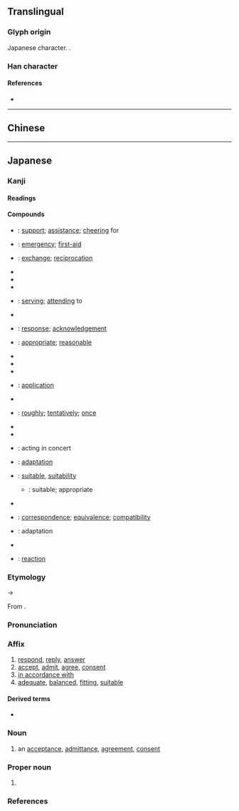 {{also|應|懬|应}}
{{character info}}
==Translingual==
{{Han simplified forms|應|応|应}}

===Glyph origin===
Japanese {{w|shinjitai}} character. {{Han simp|應|f=倠|t=&nbsp;}}.

===Han character===
{{Han char|rn=61|rad=心|as=03|sn=7|four=|canj=IP,XXIP|ids=⿸广心}}

====References====
* {{Han ref|kx=0377.071|dkj=10347|dj=0703.190|hdz=20875.161|uh=5FDC|ud=24540}}

----

==Chinese==
{{zh-see|應|v}} <!-- Note: [1] 応 is not the simplified form of 懬 or 應 [2] 応 is classified as a variant character of 應 by the Ministry of Education, Taiwan [3] This character is not recognised in mainland China (not encoded in GB 18030) -->

----

==Japanese==
{{ja-kanji forms|応|應}}

===Kanji===
{{ja-kanji|grade=5|rs=心03|kyu=應}}

====Readings====
{{ja-readings
|goon=おう<おう
|kanon=よう<よう
|kun=こた-える<こた-へる, いら-える<いら-へる
|nanori=かず, たか, のぶ, のり, まさ
}}

====Compounds====
{{der-top3|Compounds}}
* {{ja-r|応援|おうえん}}: [[support]]; [[assistance]]; [[cheering]] for
* {{ja-r|応急|おうきゅう}}: [[emergency]]; [[first-aid]]
* {{ja-r|応酬|おうしゅう}}: [[exchange]]; [[reciprocation]]
* {{ja-r|応%召|おう%しょう}}
* {{ja-r|応%接|おう%せつ}}
* {{ja-r|応%戦|おう%せん}}
* {{ja-r|応対|おうたい}}: [[serving]]; [[attending]] to
* {{ja-r|応諾|おうだく}}
* {{ja-r|応答|おうとう}}: [[response]]; [[acknowledgement]]
* {{ja-r|応分|おうぶん}}: [[appropriate]]; [[reasonable]]
* {{ja-r|応%変|おう%へん}}
* {{ja-r|応報|おうほう}}
* {{ja-r|応%募|おう%ぼ}}
* {{ja-r|応用|おうよう}}: [[application]]
* {{ja-r|応力|おうりょく}}
* {{ja-r|一応|いちおう}}: [[roughly]]; [[tentatively]]; [[once]]
* {{ja-r|感応|かんのう}}
* {{ja-r|供応|きょうおう}}
* {{ja-r|呼応|こおう}}: acting in concert
* {{ja-r|順応|じゅんのう}}: [[adaptation]]
* {{ja-r|相応|そうおう}}: [[suitable]], [[suitability]]
** {{ja-r|相応しい|ふさわし.い}}: suitable; appropriate
* {{ja-r|即%応|そく%おう}}
* {{ja-r|対応|たいおう}}: [[correspondence]]; [[equivalence]]; [[compatibility]]
* {{ja-r|適応|てきおう}}: adaptation
* {{ja-r|内%応|ない%おう}}
* {{ja-r|反応|はんのう}}: [[reaction]]
{{der-bottom}}

===Etymology===
{{ja-kanjitab|おう|yomi=goon}}
{{IPAchar|/ou/}} → {{IPAchar|/oː/}}

From {{der|ja|ltc|sort=おう|-}} {{ltc-l|應|id=2}}.

===Pronunciation===
{{ja-pron|おう|acc=1|acc_ref=DJR}}

===Affix===
{{ja-pos|affix|おう}}

# [[respond]], [[reply#Verb|reply]], [[answer#Verb|answer]] {{gl|a [[question]], [[call#Noun|call]], etc.}}
# [[accept]], [[admit]], [[agree]], [[consent#Verb|consent]]
# [[in accordance with]]
# [[adequate]], [[balanced]], [[fitting]], [[suitable]]

====Derived terms====
* {{ja-r|応ずる|おうずる}}

===Noun===
{{ja-noun|おう}}

# {{lb|ja|sort=おう|rare}} an [[acceptance]], [[admittance]], [[agreement]], [[consent#Noun|consent]]

===Proper noun===
{{ja-pos|proper|^おう}}

# {{surname|ja|A=a|sort=おう}}

===References===
<references/>